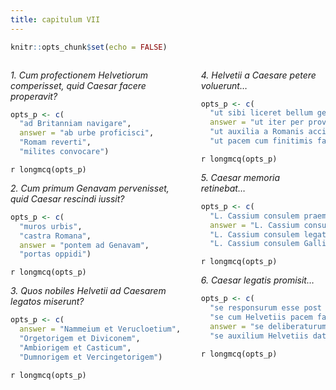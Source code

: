 ```yaml
---
title: сapitulum VII
---
```


```r
knitr::opts_chunk$set(echo = FALSE)
```

::::{.columns}
:::{.column}

_1. Cum profectionem Helvetiorum comperisset, quid Caesar facere properavit?_

```r
opts_p <- c(
  "ad Britanniam navigare",
  answer = "ab urbe proficisci",
  "Romam reverti",
  "milites convocare")
```

`r longmcq(opts_p)`

_2. Cum primum Genavam pervenisset, quid Caesar rescindi iussit?_

```r
opts_p <- c(
  "muros urbis",
  "castra Romana",
  answer = "pontem ad Genavam",
  "portas oppidi")
```

`r longmcq(opts_p)`

_3. Quos nobiles Helvetii ad Caesarem legatos miserunt?_

```r
opts_p <- c(
  answer = "Nammeium et Verucloetium",
  "Orgetorigem et Diviconem",
  "Ambiorigem et Casticum",
  "Dumnorigem et Vercingetorigem")
```

`r longmcq(opts_p)`

:::

:::{.column}

_4. Helvetii a Caesare petere voluerunt..._

```r
opts_p <- c(
  "ut sibi liceret bellum gerere",
  answer = "ut iter per provinciam facere liceret",
  "ut auxilia a Romanis acciperent",
  "ut pacem cum finitimis facerent")
```

`r longmcq(opts_p)`

_5. Caesar memoria retinebat..._

```r
opts_p <- c(
  "L. Cassium consulem praemium accepisse",
  answer = "L. Cassium consulem occisum esse",
  "L. Cassium consulem legatum fuisse",
  "L. Cassium consulem Galliam vicisse")
```

`r longmcq(opts_p)`

_6. Caesar legatis promisit..._

```r
opts_p <- c(
  "se responsurum esse post bellum",
  "se cum Helvetiis pacem facturum esse",
  answer = "se deliberaturum esse de re",
  "se auxilium Helvetiis daturum esse")
```

`r longmcq(opts_p)`

:::
::::
